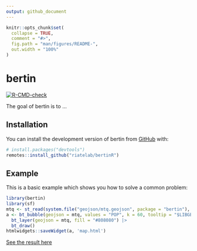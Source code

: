 ```yaml
---
output: github_document
---
```


<!-- README.md is generated from README.Rmd. Please edit that file -->

```r
knitr::opts_chunk$set(
  collapse = TRUE,
  comment = "#>",
  fig.path = "man/figures/README-",
  out.width = "100%"
)
```

# bertin

<!-- badges: start -->
[![R-CMD-check](https://github.com/riatelab/bertinR/actions/workflows/R-CMD-check.yaml/badge.svg)](https://github.com/riatelab/bertinR/actions/workflows/R-CMD-check.yaml)
<!-- badges: end -->

The goal of bertin is to ...

## Installation

You can install the development version of bertin from [GitHub](https://github.com/) with:

``` r
# install.packages("devtools")
remotes::install_github("riatelab/bertinR")
```

## Example

This is a basic example which shows you how to solve a common problem:

```r
library(bertin)
library(sf)
mtq <- st_read(system.file("geojson/mtq.geojson", package = "bertin"), quiet = TRUE)
a <- bt_bubble(geojson = mtq, values = "POP", k = 60, tooltip = "$LIBGEO") |>
  bt_layer(geojson = mtq, fill = "#808080") |>
  bt_draw()
htmlwidgets::saveWidget(a, 'map.html')
```

[See the result here](map.html)


